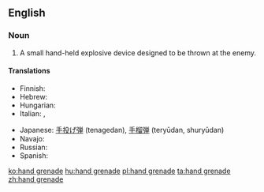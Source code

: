 {{wikipedia}}
==English==

===Noun===
{{en-noun|sg=[[hand]] [[grenade]]}}

# {{military}} A small hand-held explosive device designed to be thrown at the enemy.

====Translations====
{{trans-top|explosive device}}
* Finnish: {{t-|fi|käsikranaatti}}
* Hebrew: {{he-translation|רמון יד|rimon yad}}
* Hungarian: {{t+|hu|kézigránát}}
* Italian: {{t-|it|granata|f}}, {{t-|it|bomba a mano|f}}
{{trans-mid}}
* Japanese: [[手投げ弾]] (tenagedan), [[手榴弾]] (teryūdan, shuryūdan)
* Navajo: {{tø|nv|dadilhóni aheltł'idígíí}}
* Russian: {{t+|ru|граната|f|tr=granáta}}
* Spanish: {{t+|es|granada de mano|f}}
{{trans-bottom}}

[[ko:hand grenade]]
[[hu:hand grenade]]
[[pl:hand grenade]]
[[ta:hand grenade]]
[[zh:hand grenade]]